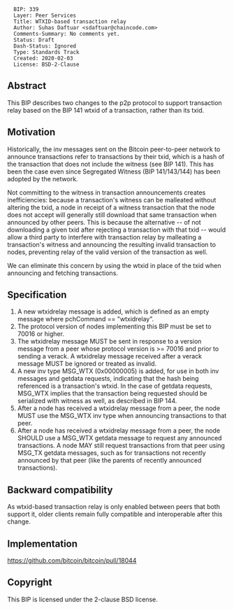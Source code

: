 <pre>
  BIP: 339
  Layer: Peer Services
  Title: WTXID-based transaction relay
  Author: Suhas Daftuar <sdaftuar@chaincode.com>
  Comments-Summary: No comments yet.
  Status: Draft
  Dash-Status: Ignored
  Type: Standards Track
  Created: 2020-02-03
  License: BSD-2-Clause
</pre>

==Abstract==

This BIP describes two changes to the p2p protocol to support transaction relay
based on the BIP 141 wtxid of a transaction, rather than its txid.

==Motivation==

Historically, the inv messages sent on the Bitcoin peer-to-peer network to
announce transactions refer to transactions by their txid, which is a hash of
the transaction that does not include the witness (see BIP 141). This has been
the case even since Segregated Witness (BIP 141/143/144) has been adopted by
the network.

Not committing to the witness in transaction announcements creates
inefficiencies: because a transaction's witness can be malleated without
altering the txid, a node in receipt of a witness transaction that the node
does not accept will generally still download that same transaction when
announced by other peers. This is because the alternative -- of not downloading
a given txid after rejecting a transaction with that txid -- would allow a
third party to interfere with transaction relay by malleating a transaction's
witness and announcing the resulting invalid transaction to nodes, preventing
relay of the valid version of the transaction as well.

We can eliminate this concern by using the wtxid in place of the txid when
announcing and fetching transactions.

==Specification==

# A new wtxidrelay message is added, which is defined as an empty message where pchCommand == "wtxidrelay".
# The protocol version of nodes implementing this BIP must be set to 70016 or higher.
# The wtxidrelay message MUST be sent in response to a version message from a peer whose protocol version is >= 70016 and prior to sending a verack. A wtxidrelay message received after a verack message MUST be ignored or treated as invalid.
# A new inv type MSG_WTX (0x00000005) is added, for use in both inv messages and getdata requests, indicating that the hash being referenced is a transaction's wtxid. In the case of getdata requests, MSG_WTX implies that the transaction being requested should be serialized with witness as well, as described in BIP 144.
# After a node has received a wtxidrelay message from a peer, the node MUST use the MSG_WTX inv type when announcing transactions to that peer.
# After a node has received a wtxidrelay message from a peer, the node SHOULD use a MSG_WTX getdata message to request any announced transactions. A node MAY still request transactions from that peer using MSG_TX getdata messages, such as for transactions not recently announced by that peer (like the parents of recently announced transactions).

==Backward compatibility==

As wtxid-based transaction relay is only enabled between peers that both support it, older clients remain fully compatible and interoperable after this change.

==Implementation==

https://github.com/bitcoin/bitcoin/pull/18044

==Copyright==

This BIP is licensed under the 2-clause BSD license.
